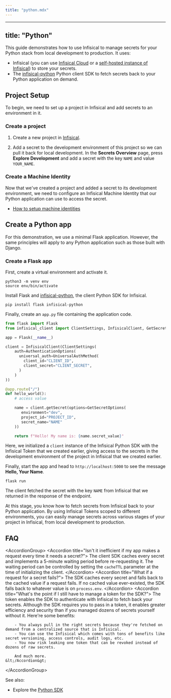 ```yaml
---
title: "python.mdx"
---
```


---
title: "Python"
---

This guide demonstrates how to use Infisical to manage secrets for your Python stack from local development to production. It uses:

- Infisical (you can use [Infisical Cloud](https://app.infisical.com) or a [self-hosted instance of Infisical](https://infisical.com/docs/self-hosting/overview)) to store your secrets.
- The [infisical-python](https://pypi.org/project/infisical-python/) Python client SDK to fetch secrets back to your Python application on demand.

## Project Setup

To begin, we need to set up a project in Infisical and add secrets to an environment in it.

### Create a project

1. Create a new project in [Infisical](https://app.infisical.com/).

2. Add a secret to the development environment of this project so we can pull it back for local development. In the **Secrets Overview** page, press **Explore Development** and add a secret with the key `NAME` and value `YOUR_NAME`.

### Create a Machine Identity

Now that we've created a project and added a secret to its development environment, we need to configure an Infisical Machine Identity that our Python application can use to access the secret.

- [How to setup machine identities](/documentation/platform/identities/overview)

## Create a Python app

For this demonstration, we use a minimal Flask application. However, the same principles will apply to any Python application such as those built with Django.

### Create a Flask app

First, create a virtual environment and activate it.

```console
python3 -m venv env
source env/bin/activate
```

Install Flask and [infisical-python](https://pypi.org/project/infisical-python/), the client Python SDK for Infisical.

```console
pip install flask infisical-python
```

Finally, create an `app.py` file containing the application code.

```py
from flask import Flask
from infisical_client import ClientSettings, InfisicalClient, GetSecretOptions, AuthenticationOptions, UniversalAuthMethod

app = Flask(__name__)

client = InfisicalClient(ClientSettings(
    auth=AuthenticationOptions(
      universal_auth=UniversalAuthMethod(
        client_id="CLIENT_ID",
        client_secret="CLIENT_SECRET",
      )
    )
))

@app.route("/")
def hello_world():
    # access value

    name = client.getSecret(options=GetSecretOptions(
       environment="dev",
       project_id="PROJECT_ID",
       secret_name="NAME"
    ))

    return f"Hello! My name is: {name.secret_value}"
```

Here, we initialized a `client` instance of the Infisical Python SDK with the Infisical Token
that we created earlier, giving access to the secrets in the development environment of the
project in Infisical that we created earlier.

Finally, start the app and head to `http://localhost:5000` to see the message **Hello, Your Name**.

```console
flask run
```

The client fetched the secret with the key `NAME` from Infisical that we returned in the response of the endpoint.

At this stage, you know how to fetch secrets from Infisical back to your Python application. By using Infisical Tokens scoped to different environments, you can easily manage secrets across various stages of your project in Infisical, from local development to production.

## FAQ

&lt;AccordionGroup&gt;
    &lt;Accordion title="Isn't it inefficient if my app makes a request every time it needs a secret?"&gt;
        The client SDK caches every secret and implements a 5-minute waiting period before
        re-requesting it. The waiting period can be controlled by setting the `cacheTTL` parameter at
        the time of initializing the client.
    &lt;/Accordion&gt;
    &lt;Accordion title="What if a request for a secret fails?"&gt;
        The SDK caches every secret and falls back to the cached value if a request fails. If no cached
        value ever-existed, the SDK falls back to whatever value is on `process.env`.
    &lt;/Accordion&gt;
    &lt;Accordion title="What's the point if I still have to manage a token for the SDK?"&gt;
        The token enables the SDK to authenticate with Infisical to fetch back your secrets.
        Although the SDK requires you to pass in a token, it enables greater efficiency and security
        than if you managed dozens of secrets yourself without it. Here're some benefits:

        - You always pull in the right secrets because they're fetched on demand from a centralized source that is Infisical.
        - You can use the Infisical which comes with tons of benefits like secret versioning, access controls, audit logs, etc.
        - You now risk leaking one token that can be revoked instead of dozens of raw secrets.
        
        And much more.
    &lt;/Accordion&gt;
    
&lt;/AccordionGroup&gt;

See also:

- Explore the [Python SDK](https://github.com/Infisical/sdk/tree/main/crates/infisical-py)


